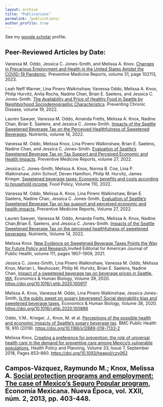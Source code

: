 ```yaml
---
layout: archive
title: "Publications"
permalink: /publications/
author_profile: true
---
```

See my [google scholar](https://scholar.google.com/citations?user=czyFhwcAAAAJ&hl=en) profile.

## Peer-Reviewed Articles by Date:
Vanessa M. Oddo, Jessica C. Jones-Smith, and Melissa A. Knox. [Changes in Precarious Employment and Health in the United States Amidst the COVID-19
Pandemic](https://doi.org/10.1016/j.pmedr.2023.102113). Preventive Medicine Reports, volume 31, page 102113, 2023.

Leah Neff Warner, Lina Pinero Walkinshaw, Vanessa Oddo, Melissa A. Knox, Philip Hurvitz, Anita Rocha, Nadine Chan, Brian E. Saelens, and Jessica C. Jones-Smith.
[The Availability and Price of Healthy Food in Seattle by Neighborhood Sociodemographic Characteristics](http://dx.doi.org/10.5888/pcd19.220035). Preventing Chronic Disease, volume 19, 2022.

Lauren Sawyer, Vanessa M. Oddo, Amanda Fretts, Melissa A. Knox, Nadine Chan, Brian E. Saelens, and Jessica C. Jones-Smith. [Impacts of the Seattle Sweetened
Beverage Tax on the Perceived Healthfulness of Sweetened Beverages](https://doi.org/10.3390/nu14050993). Nutrients, volume 14, 2022.

Vanessa M. Oddo, Melissa Knox, Lina Pinero Walkinshaw, Brian E. Saelens, Nadine Chan, and Jessica C. Jones-Smith. [Evaluation of Seattle’s Sweetened Beverage Tax
on Tax Support and Perceived Economic and Health Impacts](https://doi.org/10.1016/j.pmedr.2022.101809). Preventive Medicine Reports, volume 27, 2022.

Jessica C. Jones-Smith, Melissa A. Knox, Norma B. Coe, Lina P. Walkinshaw, John Schoof, Deven Hamilton, Philip M. Hurvitz, James Krieger,
[Sweetened beverage taxes: Economic benefits and costs according to household income](https://doi.org/10.1016/j.foodpol.2022.102277), Food Policy, Volume 110, 2022.

Vanessa M. Oddo, Melissa A. Knox, Lina Pinero Walkinshaw, Brian E. Saelens, Nadine Chan, Jessica C. Jones-Smith,
[Evaluation of Seattle’s Sweetened Beverage Tax on tax support and perceived economic and health impacts](https://doi.org/10.1016/j.pmedr.2022.101809),
Preventive Medicine Reports, Volume 27, 2022.

Lauren Sawyer, Vanessa M. Oddo, Amanda Fretts, Melissa A. Knox, Nadine Chan,Brian E. Saelens, and Jessica C. Jones-Smith. [Impacts of the Seattle Sweetened Beverage Tax on the perceived healthfulness of sweetened beverages](https://doi.org/10.3390/nu14050993). Nutrients, Volume 14, 2022.

Melissa Knox. [New Evidence on Sweetened Beverage Taxes Points the Way for Future Policy and Research](https://ajph.aphapublications.org/doi/full/10.2105/AJPH.2021.306508),Invited Editorial for American Journal of Public Health, volume 111, pages
1907–1909, 2021.

Jessica C. Jones-Smith, Lina Pinero Walkinshaw, Vanessa M. Oddo, Melissa Knox, Marian L. Neuhouser, Philip M. Hurvitz, Brian E. Saelens, Nadine Chan,
[Impact of a sweetened beverage tax on beverage prices in Seattle, WA](https://melishka.github.io/files/Jones-Smith_et_al_SBT_Impact_on_Prices_EHB_2020.pdf), Economics & Human Biology, Volume 39, 2020.
[https://doi.org/10.1016/j.ehb.2020.100917](https://doi.org/10.1016/j.ehb.2020.100917)

Melissa A. Knox, Vanessa M. Oddo, Lina Pinero Walkinshaw, Jessica Jones-Smith,
[Is the public sweet on sugary beverages? Social desirability bias and sweetened beverage taxes](https://melishka.github.io/files/Modal_Analysis_SDB_Knox_2020.pdf), Economics & Human Biology, Volume 38, 2020. 
[https://doi.org/10.1016/j.ehb.2020.100886](https://doi.org/10.1016/j.ehb.2020.100886)

Oddo, V.M., Krieger, J., Knox, M. et al. [Perceptions of the possible health and economic impacts of Seattle’s sugary beverage tax](https://melishka.github.io/files/Oddo_et_al_SBT_Perceptions_BMC_2020.pdf). BMC Public Health 19, 910 (2019). 
[https://doi.org/10.1186/s12889-019-7133-2](https://doi.org/10.1186/s12889-019-7133-2)

Melissa Knox, [Creating a preference for prevention: the role of universal health care in the demand for preventive care among Mexico’s vulnerable populations](https://melishka.github.io/files/Knox_SP_and_Preventive_Care_HPP_2018.pdf), Health Policy and Planning, Volume 33, Issue 7, September 2018, Pages 853–860. [https://doi.org/10.1093/heapol/czy062](https://doi.org/10.1093/heapol/czy062)

Campos-Vázquez, Raymundo M.; Knox, Melissa A. [Social protection programs and employment: The case of Mexico’s Seguro Popular program](https://melishka.github.io/files/2013_sp_and_employment_campos_knox.pdf), Economía Mexicana. Nueva Época, vol. XXII, núm. 2, 2013, pp. 403-448.
---
